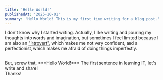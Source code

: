 ```yaml
---
title: 'Hello World!'
publishedAt: '2025-10-01'
summary: 'Hello World! This is my first time writing for a blog post.'
---
```


I don't know why I started writing. Actually, I like writing and pouring my thoughts into words and imagination, but sometimes I feel limited because I am also an ["introvert"](https://www.16personalities.com/articles/am-i-an-introvert), which makes me not very confident, and a perfectionist, which makes me afraid of doing things imperfectly.

<br />
But, screw that, ***Hello World!*** The first sentence in learning IT, let's write and
share!
<br />
Thanks!
